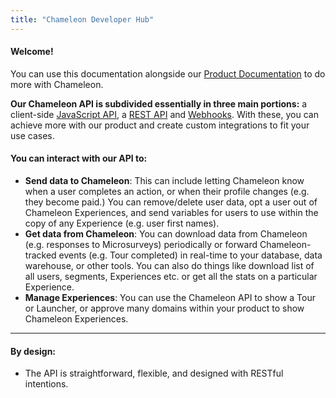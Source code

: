 ```yaml
---
title: "Chameleon Developer Hub"
---
```


#### Welcome!

You can use this documentation alongside our [Product Documentation](https://help.chameleon.io/) to do more with Chameleon.

**Our Chameleon API is subdivided essentially in three main portions:** a client-side [JavaScript API](/js/overview), a [REST API](/apis/overview) and [Webhooks](/webhooks/overview). With these, you can achieve more with our product and create custom integrations to fit your use cases.

#### You can interact with our API to:

- **Send data to Chameleon**: This can include letting Chameleon know when a user completes an action, or when their profile changes (e.g. they become paid.) You can remove/delete user data, opt a user out of Chameleon Experiences, and send variables for users to use within the copy of any Experience (e.g. user first names).
- **Get data from Chameleon**: You can download data from Chameleon (e.g. responses to Microsurveys) periodically or forward Chameleon-tracked events (e.g. Tour completed) in real-time to your database, data warehouse, or other tools. You can also do things like download list of all users, segments, Experiences etc. or get all the stats on a particular Experience.
- **Manage Experiences**: You can use the Chameleon API to show a Tour or Launcher, or approve many domains within your product to show Chameleon Experiences.

---

#### By design:

- The API is straightforward, flexible, and designed with RESTful intentions.